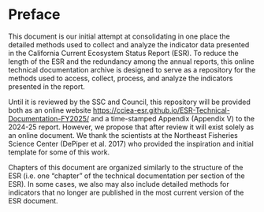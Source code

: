 # Preface {.unnumbered}

This document is our initial attempt at consolidating in one place the detailed methods used to collect and analyze the indicator data presented in the California Current Ecosystem Status Report (ESR). To reduce the length of the ESR and the redundancy among the annual reports, this online technical documentation archive is designed to serve as a repository for the methods used to access, collect, process, and analyze the indicators presented in the report.

Until it is reviewed by the SSC and Council, this repository will be provided both as an online website <https://cciea-esr.github.io/ESR-Technical-Documentation-FY2025/> and a time-stamped Appendix (Appendix V) to the 2024-25 report. However, we propose that after review it will exist solely as an online document. We thank the scientists at the Northeast Fisheries Science Center (DePiper et al. 2017) who provided the inspiration and initial template for some of this work. 

Chapters of this document are organized similarly to the structure of the ESR (i.e. one "chapter" of the technical documentation per section of the ESR). In some cases, we also may also include detailed methods for indicators that no longer are published in the most current version of the ESR document.
